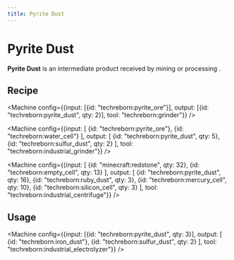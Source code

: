 ```yaml
---
title: Pyrite Dust
---
```


<ItemImage file="pyrite_dust" alt="Pyrite Dust" size="200" />

# Pyrite Dust

**Pyrite Dust** is an intermediate product received by mining or processing <McItem slug="techreborn:pyrite_ore" />.

## Recipe

<CraftingTable recipe="input techreborn:small_pile_of_pyrite_dust techreborn:small_pile_of_pyrite_dust air input techreborn:small_pile_of_pyrite_dust techreborn:small_pile_of_pyrite_dust air input air air air output techreborn:pyrite_dust"/>

<Machine config={{input: [{id: "techreborn:pyrite_ore"}], output: [{id: "techreborn:pyrite_dust", qty: 2}], tool: "techreborn:grinder"}} />

<Machine config={{input: [
  {id: "techreborn:pyrite_ore"},
  {id: "techreborn:water_cell"}
], output: [
  {id: "techreborn:pyrite_dust", qty: 5},
  {id: "techreborn:sulfur_dust", qty: 2}
], tool: "techreborn:industrial_grinder"}} />

<Machine config={{input: [
  {id: "minecraft:redstone", qty: 32},
  {id: "techreborn:empty_cell", qty: 13}
], output: [
  {id: "techreborn:pyrite_dust", qty: 16},
  {id: "techreborn:ruby_dust", qty: 3},
  {id: "techreborn:mercury_cell", qty: 10},
  {id: "techreborn:silicon_cell", qty: 3}
], tool: "techreborn:industrial_centrifuge"}} />

## Usage

<Machine config={{input: [{id: "techreborn:pyrite_dust", qty: 3}], output: [
  {id: "techreborn:iron_dust"},
  {id: "techreborn:sulfur_dust", qty: 2}
], tool: "techreborn:industrial_electrolyzer"}} />

<CraftingTable recipe="input air air air input air techreborn:pyrite_dust air input air air air output techreborn:small_pile_of_pyrite_dust,4"/>
